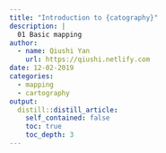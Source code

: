 ```yaml
---
title: "Introduction to {catography}"
description: |
  01 Basic mapping
author:
  - name: Qiushi Yan
    url: https://qiushi.netlify.com
date: 12-02-2019
categories:
  - mapping
  - cartography
output:
  distill::distill_article:
    self_contained: false
    toc: true
    toc_depth: 3
---
```


